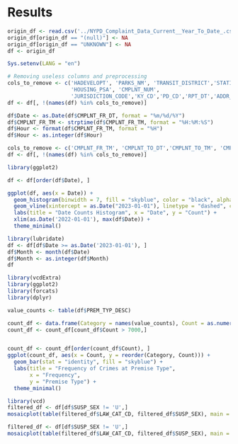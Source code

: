 # Results
```r
origin_df <- read.csv('../NYPD_Complaint_Data_Current__Year_To_Date_.csv')
origin_df[origin_df == "(null)"] <- NA
origin_df[origin_df == "UNKNOWN"] <- NA
df <- origin_df
```

```r
Sys.setenv(LANG = "en")
```


```r
# Removing useless columns and preprocessing
cols_to_remove <- c('HADEVELOPT', 'PARKS_NM', 'TRANSIT_DISTRICT','STATION_NAME',
                    'HOUSING_PSA', 'CMPLNT_NUM', 
                    'JURISDICTION_CODE','KY_CD','PD_CD','RPT_DT','ADDR_PCT_CD')
df <- df[, !(names(df) %in% cols_to_remove)]

df$Date <- as.Date(df$CMPLNT_FR_DT, format = "%m/%d/%Y")
df$CMPLNT_FR_TM <- strptime(df$CMPLNT_FR_TM, format = "%H:%M:%S")
df$Hour <- format(df$CMPLNT_FR_TM, format = "%H")
df$Hour <- as.integer(df$Hour)

cols_to_remove <- c('CMPLNT_FR_TM', 'CMPLNT_TO_DT','CMPLNT_TO_TM', 'CMPLNT_FR_DT')
df <- df[, !(names(df) %in% cols_to_remove)]
```

```r
library(ggplot2)

df <- df[order(df$Date), ]

ggplot(df, aes(x = Date)) +
  geom_histogram(binwidth = 7, fill = "skyblue", color = "black", alpha = 0.7) +
  geom_vline(xintercept = as.Date("2023-01-01"), linetype = "dashed", color = "red", linewidth = 1) +
  labs(title = "Date Counts Histogram", x = "Date", y = "Count") +
  xlim(as.Date('2022-01-01'), max(df$Date)) +
  theme_minimal()
```

```r
library(lubridate)
df <- df[df$Date >= as.Date('2023-01-01'), ]
df$Month <- month(df$Date)
df$Month <- as.integer(df$Month)
df
```



```r
library(vcdExtra)
library(ggplot2)
library(forcats)
library(dplyr)
```



```r

value_counts <- table(df$PREM_TYP_DESC)

count_df <- data.frame(Category = names(value_counts), Count = as.numeric(value_counts))
count_df <- count_df[count_df$Count > 7000,]


count_df <- count_df[order(count_df$Count), ]
ggplot(count_df, aes(x = Count, y = reorder(Category, Count))) +
  geom_bar(stat = "identity", fill = "skyblue") +
  labs(title = "Frequency of Crimes at Premise Type",
       x = "Frequency",
       y = "Premise Type") +
  theme_minimal() 
```




```r
library(vcd)
filtered_df <- df[df$SUSP_SEX != 'U',]
mosaicplot(table(filtered_df$LAW_CAT_CD, filtered_df$SUSP_SEX), main = "Mosaic Plot of Suspect Age and Crime Category", color = c("salmon", "lightblue"))
```
```r
filtered_df <- df[df$SUSP_SEX != 'U',]
mosaicplot(table(filtered_df$LAW_CAT_CD, filtered_df$SUSP_SEX), main = "Mosaic Plot of Suspect Age and Crime Category", color = c("salmon", "lightblue"))
```








